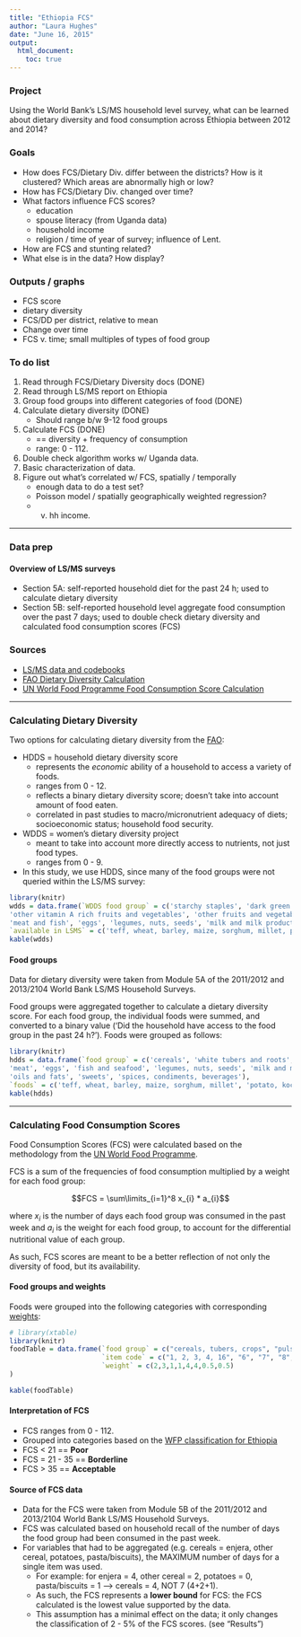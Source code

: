 ```yaml
---
title: "Ethiopia FCS"
author: "Laura Hughes"
date: "June 16, 2015"
output: 
  html_document:
    toc: true
---
```


### Project
Using the World Bank's LS/MS household level survey, what can be learned about dietary diversity and food consumption across Ethiopia between 2012 and 2014?

### Goals
* How does FCS/Dietary Div. differ between the districts?  How is it clustered?  Which areas are abnormally high or low?
* How has FCS/Dietary Div. changed over time?
* What factors influence FCS scores?
    + education
    + spouse literacy (from Uganda data)
    + household income
    + religion / time of year of survey; influence of Lent.
* How are FCS and stunting related?
* What else is in the data?  How display?


### Outputs / graphs
* FCS score
* dietary diversity
* FCS/DD per district, relative to mean
* Change over time
* FCS v. time; small multiples of types of food group


### To do list
1. Read through FCS/Dietary Diversity docs (DONE) 
2. Read through LS/MS report on Ethiopia
3. Group food groups into different categories of food (DONE)
4. Calculate dietary diversity (DONE)
    + Should range b/w 9-12 food groups
5. Calculate FCS (DONE)
    + == diversity + frequency of consumption
    + range: 0 - 112.
6. Double check algorithm works w/ Uganda data.
7. Basic characterization of data.
8. Figure out what's correlated w/ FCS, spatially / temporally
    + enough data to do a test set?
    + Poisson model / spatially geographically weighted regression?
    + v. hh income.



***

### Data prep
#### Overview of LS/MS surveys
* Section 5A: self-reported household diet for the past 24 h; used to calculate dietary diversity
* Section 5B: self-reported household level aggregate food consumption over the past 7 days; used to double check dietary diversity and calculated food consumption scores (FCS)


### Sources
* [LS/MS data and codebooks](http://econ.worldbank.org/WBSITE/EXTERNAL/EXTDEC/EXTRESEARCH/EXTLSMS/0,,contentMDK:23406371~pagePK:64168445~piPK:64168309~theSitePK:3358997,00.html)
* [FAO Dietary Diversity Calculation](http://www.fao.org/docrep/014/i1983e/i1983e00.pdf)
* [UN World Food Programme Food Consumption Score Calculation](http://documents.wfp.org/stellent/groups/public/documents/ena/wfp265491.pdf)

***

### Calculating Dietary Diversity
Two options for calculating dietary diversity from the [FAO](http://www.fao.org/docrep/014/i1983e/i1983e00.pdf):

* HDDS = household dietary diversity score
    + represents the *economic* ability of a household to access a variety of foods.
    + ranges from 0 - 12.  
    + reflects a  binary dietary diversity score; doesn't take into account amount of food eaten.
    + correlated in past studies to macro/micronutrient adequacy of diets; socioeconomic status; household food security.
* WDDS = women's dietary diversity project
     + meant to take into account more directly access to nutrients, not just food types.
     + ranges from 0 - 9.
     
* In this study, we use HDDS, since many of the food groups were not queried within the LS/MS survey:
```r
library(knitr)
wdds = data.frame(`WDDS food group` = c('starchy staples', 'dark green leafy vegetables',
'other vitamin A rich fruits and vegetables', 'other fruits and vegetables', 'organ meat',
'meat and fish', 'eggs', 'legumes, nuts, seeds', 'milk and milk products'), 
`available in LSMS` = c('teff, wheat, barley, maize, sorghum, millet, potato, kocho/bula', 'NO', 'NO', 'onion, bananas', 'NO', 'meat', 'eggs', 'horsebeans, chickpeas, field peas, lentils, haricot beans', 'milk and cheese'))
kable(wdds)
```


#### Food groups
Data for dietary diversity were taken from Module 5A of the 2011/2012 and 2013/2104 World Bank LS/MS Household Surveys.

Food groups were aggregated together to calculate a dietary diversity score.  For each food group, the individual foods were summed, and converted to a binary value ('Did the household have access to the food group in the past 24 h?').  Foods were grouped as follows:
```r
library(knitr)
hdds = data.frame(`food group` = c('cereals', 'white tubers and roots', 'vegetables', 'fruits',
'meat', 'eggs', 'fish and seafood', 'legumes, nuts, seeds', 'milk and milk products', 
'oils and fats', 'sweets', 'spices, condiments, beverages'), 
`foods` = c('teff, wheat, barley, maize, sorghum, millet', 'potato, kocho/bula', 'onion',  'bananas','meat', 'eggs', 'NOT AVAILABLE', 'horsebeans, chickpeas, field peas, lentils, haricot beans', 'milk and cheese', 'Niger seed, linseed', 'sugar', 'salt, coffee'), `LSMS column` = c("1, 2, 3, 4, 5, 6", "16, 17", "15", "14", "18", "21", "none", "7, 8, 9, 10, 11", "19, 20", "12, 13", "22", "23, 24"))
kable(hdds)
```


***

### Calculating Food Consumption Scores
Food Consumption Scores (FCS) were calculated based on the methodology from the [UN World Food Programme](http://documents.wfp.org/stellent/groups/public/documents/ena/wfp265491.pdf).

FCS is a sum of the frequencies of  food consumption multiplied by a weight for each food group:

$$FCS = \sum\limits_{i=1}^8 x_{i} * a_{i}$$

where $x_{i}$ is the number of days each food group was consumed in the past week and $a_{i}$ is the weight for each food group, to account for the differential nutritional value of each group.

As such, FCS scores are meant to be a better reflection of not only the diversity of food, but its availability.

#### Food groups and weights
Foods were grouped into the following categories with corresponding [weights](http://documents.wfp.org/stellent/groups/public/documents/ena/wfp265491.pdf):
```r
# library(xtable)
library(knitr)
foodTable = data.frame(`food group` = c("cereals, tubers, crops", "pulses", "vegetables", "fruits", "protein", "milk", "sugar", "oil"), `food item` = c("enjera, other cereal, potatoes, pasta/biscuits", "beans, lentils, nuts", "vegetables","fruits",  "red meat, poultry, fish, eggs", "milk, cheese, other dairy", "sugar and sweets", "oils/fats/butter"), 
                       `item code` = c("1, 2, 3, 4, 16", "6", "7", "8", "9, 10, 11, 12", "14", "5", "13"),
                       `weight` = c(2,3,1,1,4,4,0.5,0.5)
)

kable(foodTable)
```


#### Interpretation of FCS
* FCS ranges from 0 - 112.
* Grouped into categories based on the [WFP classification for Ethiopia](http://documents.wfp.org/stellent/groups/public/documents/ena/wfp265491.pdf)
* FCS < 21 == **Poor**
* FCS = 21 - 35 == **Borderline**
* FCS > 35 == **Acceptable**

#### Source of FCS data
* Data for the FCS were taken from Module 5B of the 2011/2012 and 2013/2104 World Bank LS/MS Household Surveys.
* FCS was calculated based on household recall of the number of days the food group had been consumed in the past week.
* For variables that had to be aggregated (e.g. cereals = enjera, other cereal, potatoes, pasta/biscuits), the MAXIMUM number of days for a single item was used.
    + For example: for enjera = 4, other cereal = 2, potatoes = 0, pasta/biscuits = 1 --> cereals = 4, NOT 7 (4+2+1).
    + As such, the FCS represents a **lower bound** for FCS: the FCS calculated is the lowest value supported by the data.
    + This assumption has a minimal effect on the data; it only changes the classification of 2 - 5% of the FCS scores. (see "Results")